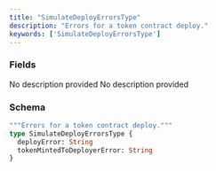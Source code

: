 ```yaml
---
title: "SimulateDeployErrorsType"
description: "Errors for a token contract deploy."
keywords: ['SimulateDeployErrorsType']
---
```


### Fields

<ResponseField name="deployError" type="String">
  No description provided
</ResponseField>

<ResponseField name="tokenMintedToDeployerError" type="String">
  No description provided
</ResponseField>

### Schema


```graphql 
"""Errors for a token contract deploy."""
type SimulateDeployErrorsType {
  deployError: String
  tokenMintedToDeployerError: String
}
```
